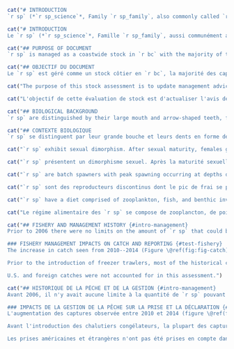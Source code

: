 ```r
cat("# INTRODUCTION
`r sp` (*`r sp_science`*, Family `r sp_family`, also commonly called `r sp_colloq`), is a species of flatfish that occurs in the offshore waters of British Columbia (`r bc`). `r sp` are primarily taken by the groundfish bottom trawl fishery, although they are also encountered by hook and line fisheries, particularly those targeting Pacific Halibut (*Hippoglossus stenolepis*). Prior to the introduction of freezer trawlers in the `r bc` groundfish fleet in the mid-2000s, most of the historical catch of `r sp` is understood to have been discarded at sea. Proteolysis occurs in the muscle tissue of this species a short time after it is caught, making the flesh mushy and unpalatable. In the past five years, markets have been established for fillets that have been frozen at sea as soon as possible after capture to reduce proteolysis. There is also a market for the frills. The stock was last assessed by @grandin2017, who presented an age-structured Bayesian model using the `r iscam` platform [@iscam]. This stock assessment covers the combined Pacific Marine Fisheries Commission (PMFC) major areas 3CD and 5ABCDE off the west coast of `r bc`.")
```

```r
cat("# INTRODUCTION
Le `r sp` (*`r sp_science`*, Famille `r sp_family`, aussi communément appelé `r sp_colloq`), est une espèce de poisson plat que l'on trouve dans les eaux du large de la Colombie Britannique (`r bc`). Les `r sp` sont principalement capturés par la pêche au chalut de fond des poissons de fond, bien qu'ils soient également rencontrés par les pêcheries à la ligne et à l'hameçon, en particulier celles ciblant le flétan du Pacifique (*Hippoglossus stenolepis*). Avant l'introduction de chalutiers congélateurs dans la flotte de pêche au poisson de fond `r bc` au milieu des années 2000, la plupart des prises historiques de `r sp` étaient rejetées en mer. La protéolyse se produit dans le tissu musculaire de cette espèce peu de temps après la capture, ce qui rend la chair pâteuse et peu appétissante. Au cours des cinq dernières années, des marchés ont été créés pour les filets qui ont été congelés en mer dès que possible après la capture afin de réduire la protéolyse. Il existe également un marché pour les fioritures. La dernière évaluation du stock a été réalisée par @grandin2017, qui a présenté un modèle bayésien structuré par âge utilisant la plateforme `r iscam` [@iscam]. Cette évaluation du stock couvre les zones principales combinées 3CD et 5ABCDE de la Commission des pêches maritimes du Pacifique (PMFC) au large de la côte ouest de la `r bc`.")
```

```r
cat("## PURPOSE OF DOCUMENT
`r sp` is managed as a coastwide stock in `r bc` with the majority of the catch coming from Pacific Marine Fisheries Commission (PMFC) major areas 3CD; `r wcvi`, 5AB; `r qcs` and 5CD; `r hs` (Figures \@ref(fig:fig-catch-spatial)--\@ref(fig:fig-trawl-footprint), Table \@ref(tab:area-catch-table)). The Strait of Georgia (management area 4B) is not included in this stock assessment. The Total Allowable Catch (TAC) has been 5,000 t since February 21, 2020. The TAC was 15,000 t for many years prior to the reduction in 2020. February 21 is the start date for the groundfish trawl fishery each year.")
```
```r
cat("## OBJECTIF DU DOCUMENT
Le `r sp` est géré comme un stock côtier en `r bc`, la majorité des captures provenant des principales zones de la Commission des pêches maritimes du Pacifique (PMFC) 3CD ; `r wcvi`, 5AB ; `r qcs` et 5CD ; `r hs` (Figures \@ref(fig:fig-catch-spatial)--\@ref(fig:fig-trawl-footprint), Tableau \@ref(tab:area-catch-table)). Le détroit de Géorgie (zone de gestion 4B) n'est pas inclus dans cette évaluation du stock. Le total admissible des captures (TAC) est de 5 000 tonnes depuis le 21 février 2020. Le TAC a été de 15 000 t pendant de nombreuses années avant la réduction de 2020. Le 21 février est la date de début de la pêche au chalut du poisson de fond chaque année.")
```

```r
cat("The purpose of this stock assessment is to update management advice for `r sp` stocks in `r bc` as requested by the Pacific Groundfish Management Unit (GMU). This assessment identifies reference points for `r sp` that are consistent with the DFO Decision-Making Framework Incorporating the Precautionary Approach [@dfo2009] and characterizes stock status relative to these reference points using a Bayesian, age-structured stock assessment model. Management advice is provided in the form of decision tables, which forecast the impacts of a range of harvest levels on `r sp` stock status relative to these reference points.")
```
```r
cat("L'objectif de cette évaluation de stock est d'actualiser l'avis de gestion pour les stocks de `r sp` en `r bc`, à la demande de l'Unité de gestion des poissons de fond du Pacifique (GMU). Cette évaluation identifie les points de référence pour `r sp` qui sont conformes au cadre décisionnel du MPO intégrant l'approche de précaution [@dfo2009] et caractérise l'état du stock par rapport à ces points de référence à l'aide d'un modèle bayésien d'évaluation des stocks structuré en fonction de l'âge. L'avis de gestion est fourni sous la forme de tables de décision, qui prévoient les impacts d'une gamme de niveaux d'exploitation sur l'état du stock `r sp` par rapport à ces points de référence.")
```

```r
cat("## BIOLOGICAL BACKGROUND
`r sp` are distinguished by their large mouth and arrow-shaped teeth, for which the species is named. Their distribution ranges from Baja California to the eastern Bering Sea [@hart1973]. In `r bc`, the species inhabits depths from 50--900 m [@arf2001].")
```

```r
cat("## CONTEXTE BIOLOGIQUE
`r sp` se distinguent par leur grande bouche et leurs dents en forme de flèche, d'où le nom de l'espèce. Leur répartition s'étend de la Basse-Californie à l'est de la mer de Béring [@hart1973]. En `r bc`, l'espèce habite à des profondeurs allant de 50 à 900 m [@arf2001].")
```

```r
cat("`r sp` exhibit sexual dimorphism. After sexual maturity, females grow faster than males and reach a larger maximum size (Appendix \@ref(app:bio-data-appendix), Figure \@ref(fig:fig-vb)). Theoretical maximum length, $L_{\infty}$, is estimated to be `r round(mat_fit$female[1], 1)` cm for females and `r round(mat_fit$male[1], 1)` cm for males in `r bc` although the maximum sizes that have been observed are `r round(max(filter(all_length_samples, sex == 2)$length, na.rm = T), 1)` cm for females and `r round(max(filter(all_length_samples, sex == 1)$length, na.rm = T), 1)` cm for males (Figures \@ref(fig:fig-lengths) and \@ref(fig:fig-vb)). Age-at-50%-maturity for females is thought to occur around age `r round(mat_fit$female[6], 1)` y for females and `r round(mat_fit$male[6], 1)` y for males (Figure \@ref(fig:fig-mat)). The maximum observed age is `r round(max(filter(all_age_samples, sex == 2)$age, na.rm = T), 1)` y for females and `r round(max(filter(all_age_samples, sex == 1)$age, na.rm = T), 1)` y for males. There were few observations of fish over 20 y in the dataset, and this assessment assumes a plus group of 20 y (Figure \@ref(fig:fig-ages)).")
```

```r
cat("`r sp` présentent un dimorphisme sexuel. Après la maturité sexuelle, les femelles grandissent plus vite que les mâles et atteignent une taille maximale plus importante (Annexe \@ref(app:bio-data-appendix), Figure \@ref(fig:fig-vb)). La longueur maximale théorique, $L_{\infty}$, est estimée à `r round(mat_fit$female[1], 1)` cm pour les femelles et `r round(mat_fit$male[1], 1)` cm pour les mâles en `r bc` bien que les tailles maximales qui ont été observées soient `r round(max(filter(all_length_samples, sex == 2)$length, na.rm = T), 1)` cm pour les femelles et `r round(max(filter(all_length_samples, sex == 1)$length, na.rm = T), 1)` cm pour les mâles (figures \@ref(fig:fig-lengths) et \@ref(fig:fig-vb)). On pense que l'âge à 50 % de la maturité pour les femelles se situe autour de `r round(mat_fit$female[6], 1)` y pour les femelles et `r round(mat_fit$male[6], 1)` y pour les mâles (figure \@ref(fig:fig-mat)). L'âge maximum observé est `r round(max(filter(all_age_samples, sex == 2)$age, na.rm = T), 1)` y pour les femelles et `r round(max(filter(all_age_samples, sex == 1)$age, na.rm = T), 1)` y pour les mâles. Il y avait peu d'observations de poissons de plus de 20 ans dans le jeu de données, et cette évaluation suppose un groupe plus de 20 ans (Figure \@ref(fig:fig-ages)).")
```

```r
cat("`r sp` are batch spawners with peak spawning occurring at depths deeper than 350 m in the fall and winter months, although the timing of spawning may vary inter-annually [@arf1995]. The species produces pelagic eggs, followed by a pelagic larval stage that may last several months [@arf1995]. Fecundity of this species is poorly understood [@dicosimo1998]. One- and two-year-old fish occupy shallower depths than adults, but by the age of three or four years old, they are generally found in deeper water with adults [@arf2001]. `r sp` appear to occupy separate spawning (winter) and feeding (summer) areas, and undergo seasonal bathymetric movement from shallower to deeper water in the fall and winter [@arf2001].")
```
```r
cat("`r sp` sont des reproducteurs discontinus dont le pic de frai se produit à des profondeurs supérieures à 350 m pendant les mois d'automne et d'hiver, bien que le moment du frai puisse varier d'une année à l'autre [@arf1995]. L'espèce produit des œufs pélagiques, suivis d'un stade larvaire pélagique qui peut durer plusieurs mois [@arf1995]. La fécondité de cette espèce est mal connue [@dicosimo1998]. Les poissons âgés d'un ou deux ans occupent des profondeurs plus faibles que les adultes, mais à l'âge de trois ou quatre ans, on les trouve généralement dans des eaux plus profondes avec les adultes [@arf2001]. Les `r sp` semblent occuper des zones de frai (hiver) et d'alimentation (été) séparées, et subissent des mouvements bathymétriques saisonniers des eaux peu profondes vers les eaux plus profondes en automne et en hiver [@arf2001].")
```

```r
cat("`r sp` have a diet comprised of zooplankton, fish, and benthic invertebrates. Juveniles feed primarily on mobile prey such as euphausiids, cumaceans, carideans, and amphipods. Adults are more piscivorous and cannibalistic, feeding on Pacific Herring (*Clupea pallasii*), juvenile Walleye Pollock (*Theragra chalcogramma*), and Pacific Sandlance (*Ammodytes hexapterus*), among other species [@fargo1981; @yang1993].")
```

```r
cat("Le régime alimentaire des `r sp` se compose de zooplancton, de poissons et d'invertébrés benthiques. Les juvéniles se nourrissent principalement de proies mobiles telles que les euphausiacés, les cumacés, les carides et les amphipodes. Les adultes sont plus piscivores et cannibales, se nourrissant de harengs du Pacifique (*Clupea pallasii*), de dauphins juvéniles (*Theragra chalcogramma*) et de lançons du Pacifique (*Ammodytes hexapterus*), entre autres espèces [@fargo1981 ; @yang1993].")
```

```r
cat("## FISHERY AND MANAGEMENT HISTORY {#intro-management}
Prior to 2006 there were no limits on the amount of `r sp` that could be caught. In 2006 a TAC of 15,000 t was established and it remained at this level until 2017. In 2017, the TAC was increased to 17,500 t and remained there for two years until it was reduced to 14,000~t in 2019 as a precautionary measure to address concerns raised by the commercial trawl fleet about their oberved reduction in abundance of `r sp`. In 2020 the TAC was decreased to 5,000 t to address industry concerns regarding declining `r sp` abundance on traditional fishing grounds [@dfomemo2020].

### FISHERY MANAGEMENT IMPACTS ON CATCH AND REPORTING {#test-fishery}
The increase in catch seen from 2010--2014 (Figure \@ref(fig:fig-catch)) was due to new market opportunities. There has been an overall decline in annual catches since 2017, with a particularly large decrease occurring in 2019 (Figure \@ref(fig:fig-catch)) and continuing through 2021. The large decrease is due to the quota reduction which was based on survey abundance index and commercial CPUE declines.

Prior to the introduction of freezer trawlers, most of the historical catch of `r sp` is understood to have been released at sea in unknown quantities due to proteolysis of the flesh if catches were not landed and frozen quickly after capture. Before the introduction of 100% at-sea observer coverage in the `r bc` groundfish fleets in 1996, reporting of `r sp` discards in fishery logbooks was mandatory, but since `r sp` were not given a TAC until 2005, there was little incentive for skippers to record discards accurately until at-sea observers were present aboard vessels starting in 1996. The quantity of discards in the pre-1996 period is highly uncertain and no catch reconstruction prior to 1996 could be made for this assessment. Figure \@ref(fig:fig-trawl-footprint) shows the boundaries of the commercial trawl sector (for all species) with the Synoptic surveys overlaid.

U.S. and foreign catches were not accounted for in this assessment.")
```
```r
cat("## HISTORIQUE DE LA PÊCHE ET DE LA GESTION {#intro-management}
Avant 2006, il n'y avait aucune limite à la quantité de `r sp` pouvant être capturée. En 2006, un TAC de 15 000 tonnes a été établi et est resté à ce niveau jusqu'en 2017. En 2017, le TAC a été augmenté à 17 500 t et est resté à ce niveau pendant deux ans jusqu'à ce qu'il soit réduit à 14 000~t en 2019 comme mesure de précaution pour répondre aux inquiétudes soulevées par la flotte de chalutiers commerciaux concernant la réduction observée de l'abondance de `r sp`. En 2020, le TAC a été ramené à 5 000 tonnes pour répondre aux préoccupations du secteur concernant la diminution de l'abondance du `r sp` sur les lieux de pêche traditionnels [@dfomemo2020].

### IMPACTS DE LA GESTION DE LA PÊCHE SUR LA PRISE ET LA DÉCLARATION {#test-fishery}
L'augmentation des captures observée entre 2010 et 2014 (figure \@ref(fig:fig-catch)) était due à de nouvelles opportunités de marché. Depuis 2017, on observe une baisse générale des captures annuelles, avec une diminution particulièrement importante en 2019 (Figure \ref(fig:fig-catch)) qui se poursuivra jusqu'en 2021. Cette forte baisse est due à la réduction des quotas, qui était basée sur les baisses de l'indice d'abondance des relevés et de la CPUE commerciale.

Avant l'introduction des chalutiers congélateurs, la plupart des captures historiques de `r sp` ont été rejetées en mer en quantités inconnues en raison de la protéolyse de la chair si les captures n'étaient pas débarquées et congelées rapidement après la capture. Avant l'introduction d'une couverture à 100 % par des observateurs en mer dans les flottes de poissons de fond `r bc` en 1996, la déclaration des rejets de `r sp` dans les journaux de bord était obligatoire, mais comme les `r sp` n'ont pas reçu de TAC avant 2005, les patrons de pêche n'étaient guère incités à enregistrer les rejets avec précision jusqu'à ce que des observateurs en mer soient présents à bord des navires à partir de 1996. La quantité de rejets au cours de la période antérieure à 1996 est très incertaine et aucune reconstitution des captures antérieures à 1996 n'a pu être effectuée aux fins de la présente évaluation. La figure \@ref(fig:fig-trawl-footprint) montre les limites du secteur du chalutage commercial (pour toutes les espèces) avec les relevés synoptiques superposés.

Les prises américaines et étrangères n'ont pas été prises en compte dans cette évaluation.")
```

\clearpage
